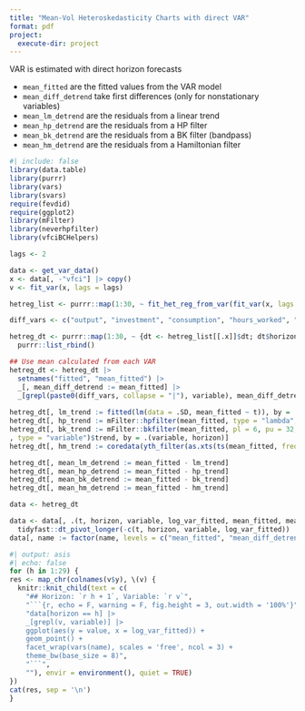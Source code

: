 ```yaml
---
title: "Mean-Vol Heteroskedasticity Charts with direct VAR"
format: pdf
project:
  execute-dir: project
---
```


VAR is estimated with direct horizon forecasts

- `mean_fitted` are the fitted values from the VAR model
- `mean_diff_detrend` take first differences (only for nonstationary variables)
- `mean_lm_detrend` are the residuals from a linear trend
- `mean_hp_detrend` are the residuals from a HP filter
- `mean_bk_detrend` are the residuals from a BK filter (bandpass)
- `mean_hm_detrend` are the residuals from a Hamiltonian filter

```r
#| include: false
library(data.table)
library(purrr)
library(vars)
library(svars)
require(fevdid)
require(ggplot2)
library(mFilter)
library(neverhpfilter)
library(vfciBCHelpers)
```

```r
lags <- 2

data <- get_var_data()
x <- data[, -"vfci"] |> copy()
v <- fit_var(x, lags = lags)

hetreg_list <- purrr::map(1:30, ~ fit_het_reg_from_var(fit_var(x, lags = lags, y_lead = .x), hetreg_horizon = 1))

diff_vars <- c("output", "investment", "consumption", "hours_worked", "productivity", "TFP")

hetreg_dt <- purrr::map(1:30, ~ {dt <- hetreg_list[[.x]]$dt; dt$horizon = .x; dt}) |>
  purrr::list_rbind()

## Use mean calculated from each VAR
hetreg_dt <- hetreg_dt |>
  setnames("fitted", "mean_fitted") |>
  _[, mean_diff_detrend := mean_fitted] |>
  _[grepl(paste0(diff_vars, collapse = "|"), variable), mean_diff_detrend := mean_fitted - shift(mean_fitted, 1, type = "lag"), by = .(variable, horizon)]  
  
hetreg_dt[, lm_trend := fitted(lm(data = .SD, mean_fitted ~ t)), by = .(variable, horizon)]
hetreg_dt[, hp_trend := mFilter::hpfilter(mean_fitted, type = "lambda", freq = 1600)$trend, by = .(variable, horizon)]
hetreg_dt[, bk_trend := mFilter::bkfilter(mean_fitted, pl = 6, pu = 32, nfix = 1
, type = "variable")$trend, by = .(variable, horizon)]
hetreg_dt[, hm_trend := coredata(yth_filter(as.xts(ts(mean_fitted, frequency = 4))))[, "y.trend"], by = .(variable, horizon)]

hetreg_dt[, mean_lm_detrend := mean_fitted - lm_trend]
hetreg_dt[, mean_hp_detrend := mean_fitted - hp_trend]
hetreg_dt[, mean_bk_detrend := mean_fitted - bk_trend]
hetreg_dt[, mean_hm_detrend := mean_fitted - hm_trend]

data <- hetreg_dt

data <- data[, .(t, horizon, variable, log_var_fitted, mean_fitted, mean_diff_detrend, mean_lm_detrend, mean_hp_detrend, mean_bk_detrend, mean_hm_detrend)] |>
  tidyfast::dt_pivot_longer(-c(t, horizon, variable, log_var_fitted))
data[, name := factor(name, levels = c("mean_fitted", "mean_diff_detrend", "mean_lm_detrend", "mean_hp_detrend", "mean_bk_detrend", "mean_hm_detrend"), ordered = TRUE)]
```


```r
#| output: asis
#| echo: false
for (h in 1:29) {
res <- map_chr(colnames(v$y), \(v) {
  knitr::knit_child(text = c(
    "## Horizon: `r h + 1`, Variable: `r v`",
    "```{r, echo = F, warning = F, fig.height = 3, out.width = '100%'}",
    "data[horizon == h] |>
    _[grepl(v, variable)] |>
    ggplot(aes(y = value, x = log_var_fitted)) +
    geom_point() +
    facet_wrap(vars(name), scales = 'free', ncol = 3) +
    theme_bw(base_size = 8)",
    "```",
    ""), envir = environment(), quiet = TRUE)
})
cat(res, sep = '\n')
}
```
